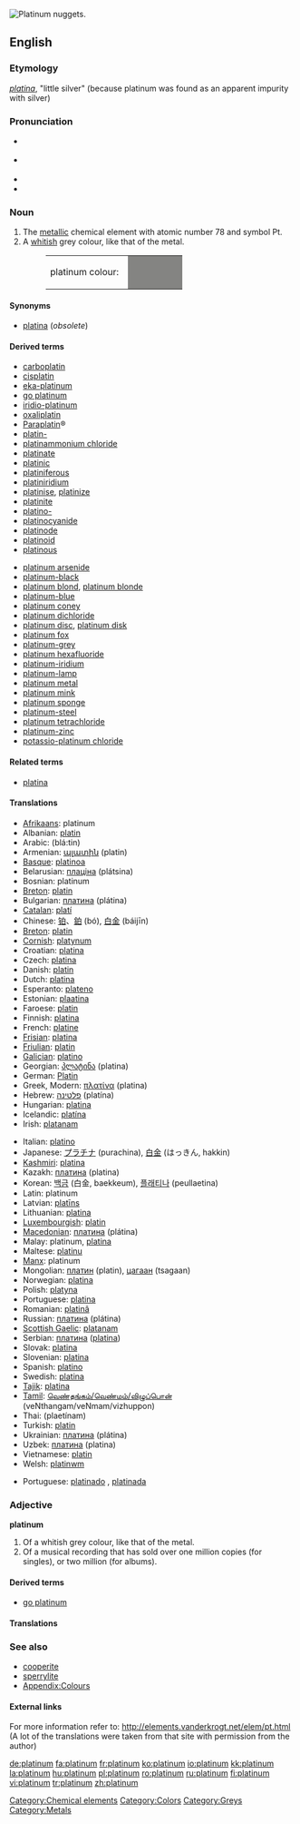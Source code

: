 [[Image:Platinum_nuggets.jpg|thumb|right|Platinum nuggets.]]
{{wikipedia}}
==English==

{{elements|Pt|iridium|Ir|gold|Au}}

===Etymology===
{{Sp.}} ''[[platina#Spanish|platina]]'', "little silver" (because platinum was found as an apparent impurity with silver)

===Pronunciation===
*{{italbrac|[[RP]]}} {{IPA|/ˈplætɪnəm/}}
*{{italbrac|US}} {{IPA|/ˈplætənəm/ or /ˈplætnəm/}}
*{{audio|en-uk-platinum.ogg|Audio (UK)}}
*{{audio|en-us-platinum.ogg|Audio (US)}}

===Noun===
{{en-noun|-}}
{{wikipedia}}

# The [[metallic]] chemical element with atomic number 78 and symbol Pt.
# A [[whitish]] grey colour, like that of the metal.
#:<table><tr><td>platinum colour: &nbsp;</td><td bgcolor="#848482" width="80">&nbsp; </td></tr></table>

====Synonyms====
*[[platina]] (''obsolete'')

====Derived terms====
{{top2}}
*[[carboplatin]]
*[[cisplatin]]
*[[eka-platinum]]
*[[go platinum]]
*[[iridio-platinum]]
*[[oxaliplatin]]
*[[w:Carboplatin|Paraplatin]]&reg;
*[[platin-]]
*[[platinammonium chloride]]
*[[platinate]]
*[[platinic]]
*[[platiniferous]]
*[[platiniridium]]
*[[platinise]], [[platinize]]
*[[platinite]]
*[[platino-]]
*[[platinocyanide]]
*[[platinode]]
*[[platinoid]]
*[[platinous]]
{{mid2}}
*[[platinum arsenide]]
*[[platinum-black]]
*[[platinum blond]], [[platinum blonde]]
*[[platinum-blue]]
*[[platinum coney]]
*[[platinum dichloride]]
*[[platinum disc]], [[platinum disk]]
*[[platinum fox]]
*[[platinum-grey]]
*[[platinum hexafluoride]]
*[[platinum-iridium]]
*[[platinum-lamp]]
*[[platinum metal]]
*[[platinum mink]]
*[[platinum sponge]]
*[[platinum-steel]]
*[[platinum tetrachloride]]
*[[platinum-zinc]]
*[[potassio-platinum chloride]]
{{bottom}}

====Related terms====
*[[platina]]

====Translations====
{{trans-top|metal}}
*[[Afrikaans]]: platinum
*Albanian: [[platin]]
*Arabic: {{ARchar|[[بلاتين]]}} (blá:tin) {{m}}
*Armenian: [[պլատին]] (platin)
*[[Basque]]: [[platinoa]]
*Belarusian: [[плацiна]] (plátsina) {{f}}
*Bosnian: platinum
*[[Breton]]: [[platin]]
*Bulgarian: [[платина]] (plátina) {{f}}
*[[Catalan]]: [[platí]] {{m}}
*Chinese: [[铂]]、[[鉑]] (bó), [[白金]] (báijīn)
*[[Breton]]: [[platin]] {{m}}
*[[Cornish]]: [[platynum]]
*Croatian: [[platina]]
*Czech: [[platina]] {{f}}
*Danish: [[platin]]
*Dutch: [[platina]] {{n}}
*Esperanto: [[plateno]]
*Estonian: [[plaatina]]
*Faroese: [[platin]]
*Finnish: [[platina]]
*French: [[platine]] {{m}}
*[[Frisian]]: [[platina]] {{n}}
*[[Friulian]]: [[platin]]
*[[Galician]]: [[platino]]
*Georgian: [[პლატინა]] (platina)
*German: [[Platin]] {{n}}
*Greek, Modern: [[πλατίνα]] (platina) {{m}}
*Hebrew: [[פלטינה]] (platína)
*Hungarian: [[platina]]
*Icelandic: [[platína]]
*Irish: [[platanam]]
{{trans-mid}}
*Italian: [[platino]] {{m}}
*Japanese: [[プラチナ]] (purachina), [[白金]] (はっきん, hakkin)
*[[Kashmiri]]: [[platina]]
*Kazakh: [[платина]] (platina)
*Korean: [[백금]] (白金, baekkeum), [[플래티나]] (peullaetina)
*Latin: platinum
*Latvian: [[platīns]]
*Lithuanian: [[platina]]
*[[Luxembourgish]]: [[platin]]
*[[Macedonian]]: [[платина]] (plátina) {{f}}
*Malay: platinum, [[platina]]
*Maltese: [[platinu]]
*[[Manx]]: platinum
*Mongolian: [[платин]] (platin), [[цагаан]] (tsagaan)
*Norwegian: [[platina]]
*Polish: [[platyna]] {{f}}
*Portuguese: [[platina]] {{f}}
*Romanian: [[platinâ]] {{f}}
*Russian: [[платина]] (plátina) {{f}}
*[[Scottish Gaelic]]: [[platanam]]
*Serbian: [[платина]] ([[platina]]) {{f}}
*Slovak: [[platina]]
*Slovenian: [[platina]] {{f}}
*Spanish: [[platino]] {{m}}
*Swedish: [[platina]]
*[[Tajik]]: [[platina]]
*[[Tamil]]: [[வெண்தங்கம்/வெண்மம்/விழுப்பொன்]] (veNthangam/veNmam/vizhuppon)
*Thai: {{THchar|[[แพลทินัม]]}} (plaetínam)
*Turkish: [[platin]]
*Ukrainian: [[платина]] (plátina) {{f}}
*Uzbek: [[платина]] (platina)
*Vietnamese: [[platin]]
*Welsh: [[platinwm]]
{{trans-bottom}}

{{trans-top|colour}}
*Portuguese: [[platinado]] {{m}}, [[platinada]] {{f}}
{{trans-mid}}
{{trans-bottom}}

===Adjective===
'''platinum'''

# Of a whitish grey colour, like that of the metal.
# Of a musical recording that has sold over one million copies (for singles), or two million (for albums).

====Derived terms====
*[[go platinum]]

====Translations====

{{trans-top|colour}}
{{trans-mid}}
{{trans-bottom}}

{{trans-top|musical recording}}
{{trans-mid}}
{{trans-bottom}}

===See also===
*[[cooperite]]
*[[sperrylite]]
*[[Wiktionary_Appendix:Colours|Appendix:Colours]]

====External links====
{{rfc-level|External links at L4+ not in L3 POS section}}
For more information refer to:
http://elements.vanderkrogt.net/elem/pt.html
(A lot of the translations were taken from that site with permission from the author)

[[Category:Chemical elements]]
[[Category:Colors]]
[[Category:Greys]]
[[Category:Metals]]

[[de:platinum]]
[[fa:platinum]]
[[fr:platinum]]
[[ko:platinum]]
[[io:platinum]]
[[kk:platinum]]
[[la:platinum]]
[[hu:platinum]]
[[pl:platinum]]
[[ro:platinum]]
[[ru:platinum]]
[[fi:platinum]]
[[vi:platinum]]
[[tr:platinum]]
[[zh:platinum]]